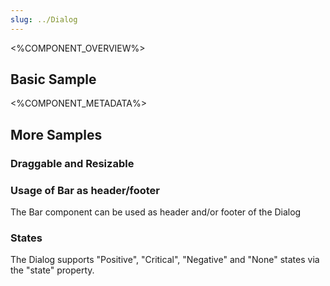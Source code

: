 ```yaml
---
slug: ../Dialog
---
```



<%COMPONENT_OVERVIEW%>

## Basic Sample
<Basic />

<%COMPONENT_METADATA%>

## More Samples

### Draggable and Resizable
<DraggableAndResizable />

### Usage of Bar as header/footer
The Bar component can be used as header and/or footer of the Dialog
<BarInDialog />

### States
The Dialog supports "Positive", "Critical", "Negative" and "None" states via the "state" property.

<WithState />